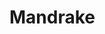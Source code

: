 
# Mandrake
<ProjectDetails
  region="Riverlands"
  house="House Mandrake"
  type="Ruin"
  status="Not Started"
  warp="/warp mandrake"
  projectLead=""
  dateStarted="undefined"
  dateCompleted="undefined"
/>
